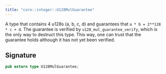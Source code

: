 ```yaml
---
title: "core::integer::U128MulGuarantee"
---
```


A type that contains 4 u128s (a, b, c, d) and guarantees that `a * b = 2**128 * c + d`.
The guarantee is verified by `u128_mul_guarantee_verify`, which is the only way to destruct this
type. This way, one can trust that the guarantee holds although it has not yet been verified.



## Signature

```rust
pub extern type U128MulGuarantee;
```



